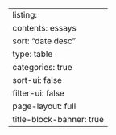 ---
listing:
  contents: essays
  sort: "date desc"
  type: table
  categories: true
  sort-ui: false
  filter-ui: false
page-layout: full
title-block-banner: true
---